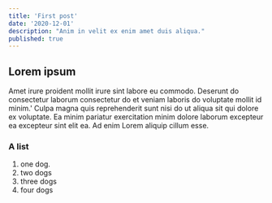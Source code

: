 ```yaml
---
title: 'First post'
date: '2020-12-01'
description: "Anim in velit ex enim amet duis aliqua."
published: true
---
```


## Lorem ipsum

Amet irure proident mollit irure sint labore eu commodo. 
Deserunt do consectetur laborum consectetur do et veniam laboris do voluptate mollit id minim.'
Culpa magna quis reprehenderit sunt nisi do ut aliqua sit qui dolore ex voluptate. Ea minim pariatur exercitation minim dolore laborum excepteur ea excepteur sint elit ea. Ad enim Lorem aliquip cillum esse.

### A list
1.  one dog.
2.  two dogs
3.  three dogs
4.  four dogs
